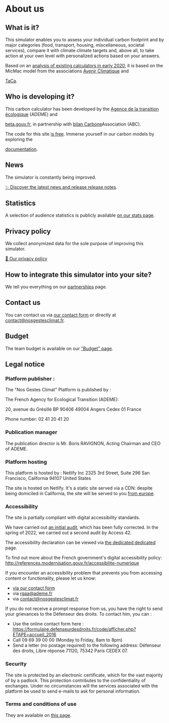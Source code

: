 # About us

## What is it?

This simulator enables you to assess your individual carbon footprint
and by major categories (food, transport,
housing, miscellaneous, societal services), compare it with climate
climate targets and, above all, to take action at your own level
with personalized actions based on your answers.

Based on an [analysis of existing calculators in early
2020](https://abc-transitionbascarbone.fr/wp-content/uploads/2022/03/analyse-des-calculateurs-dempreinte-carbone-individuelle-a-lorigine-de-nos-gestes-climat-vf-.pdf),
it is based on the MicMac model from the associations [Avenir
Climatique](https://avenirclimatique.org/les-outils/) and

<a href="https://www.taca.asso.fr/">TaCa</a>.

## Who is developing it?

This carbon calculator has been developed by the [Agence de la transition
écologique](https://www.ademe.fr/) (ADEME) and

<a href="https://beta.gouv.fr/">beta.gouv.fr</a>, in partnership with
<a href="https://www.associationbilancarbone.fr/">bilan Carbone</a>Association (ABC).

The code for this site <a href="https://github.com/betagouv/ecolab-data">is free</a>.
Immerse yourself in our carbon models by exploring the

<a href="/documentation">documentation</a>.

## News

The simulator is constantly being improved.

[✨️ Discover the latest news and release
release notes](/news).

## Statistics

A selection of audience statistics is publicly available <a href="/stats">on our stats page</a>.

## Privacy policy

We collect anonymized data for the sole purpose of improving this
simulator.

<a href="/vie-privée">🍪 Our privacy policy</a>

## How to integrate this simulator into your site?

We tell you everything on our <a href="/partenaires">partnerships</a> page.

## Contact us

You can contact us via <a href="/contact">our contact form</a> or directly at contact@nosgestesclimat.fr.

## Budget

The team budget is available on our <a href="/budget">"Budget" page</a>.

## Legal notice

### Platform publisher :

The "Nos Gestes Climat" Platform is published by :

The French Agency for Ecological Transition (ADEME):

20, avenue du Grésillé
BP 90406
49004 Angers Cedex 01
France

Phone number: 02 41 20 41 20

### Publication manager

The publication director is Mr. Boris RAVIGNON, Acting Chairman and CEO of ADEME.

### Platform hosting

This platform is hosted by :
Netlify
Inc 2325 3rd Street, Suite 296
San Francisco, California 94107
United States

The site is hosted on Netlify. It's a static site served via a CDN: despite being domiciled in California, the site will be served to you [from
europe](https://answers.netlify.com/t/is-there-a-list-of-where-netlifys-cdn-pops-are-located/855/2).

### Accessibility

The site is partially compliant with digital accessibility standards.

We have carried out [an initial
audit](https://github.com/datagir/nosgestesclimat-site/issues/350),
which has been fully corrected. In the spring of 2022, we carried out a second
audit by Access 42.

The accessibility declaration can be viewed via [the dedicated
dedicated](/accessibility) page.

To find out more about the French government's digital accessibility policy: http://references.modernisation.gouv.fr/accessibilite-numerique

If you encounter an accessibility problem that prevents you from accessing
content or functionality, please let us know:

- <a href="/contact">via our contact form</a>
- via rgaa@ademe.fr
- via contact@nosgestesclimat.fr

If you do not receive a prompt response from us, you have the right to send your grievances
to the Défenseur des droits.
To contact him, you can :

- Use the online contact form here : <a target="_blank" rel="noopener noreferrer" href="https://formulaire.defenseurdesdroits.fr/code/afficher.php?ETAPE=accueil_2016">https://formulaire.defenseurdesdroits.fr/code/afficher.php?ETAPE=accueil_2016</a>
- Call 09 69 39 00 00 (Monday to Friday, 8am to 8pm)
- Send a letter (no postage required) to the following address: Défenseur des droits, Libre réponse 71120, 75342 Paris CEDEX 07.

### Security

The site is protected by an electronic certificate, which for the vast majority of
by a padlock. This protection contributes to the confidentiality of exchanges.
Under no circumstances will the services associated with the platform be used to send e-mails
to ask for personal information.

### Terms and conditions of use

They are available on <a href="/cgu">this page</a>.
